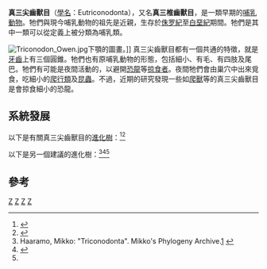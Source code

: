 {{Automatic Taxobox
| taxon = Eutriconodonta
| authority = Kermack et al., 1973
| name = 真三尖齒獸目
| fossil_range = {{Fossil range|190|70}}
| image = Gobiconodon.jpg
| image_caption = 戈壁尖齿兽
| subdivision_ranks = [[演化支|演化支]]
| subdivision = 
*?†[[疑盗猬科|疑盗猬科]] Amphilestidae
*?†科 Amphidontidae
*?†未定属 ''Dyskritodon''
*?†未定属 ''Bocaconodon''
*†演化支 Gobiconodonta
**†[[戈壁尖齿兽科|戈壁尖齿兽科]] Gobiconodontidae
**†科 Klameliidae
*†[[热河兽科|热河兽科]] Jeholodentidae
*†[[辽尖齿兽属|辽尖齿兽属]] ''Liaoconodon''
*†未定属 ''Sangarotherium''
*†[[三尖齿兽科|三尖齿兽科]] Triconodontidae
*†[[翔兽类|翔兽类]] Volaticotherini
}}
'''真三尖齒獸目'''（[[學名|學名]]：Eutriconodonta），又名'''真三椎齒獸目'''，是一類早期的[[哺乳動物|哺乳動物]]。牠們與現今哺乳動物的祖先是近親，生存於[[侏罗紀|侏罗紀]]至[[白堊紀|白堊紀]]期間。牠們是其中一類可以從定義上被分類為哺乳類。

[[Image:Triconodon_Owen.jpg|thumb]]下顎的圖畫。]]
真三尖齒獸目都有一個共通的特徵，就是[[牙齒|牙齒]]上有三個圓錐。牠們也有原哺乳動物的形態，包括細小、有毛、有四肢及尾巴。牠們有可能是夜間活動的，以避開[[恐龍|恐龍]]等[[掠食者|掠食者]]。夜間牠們會由巢穴中出來覓食，吃細小的[[爬行類|爬行類]]及[[昆蟲|昆蟲]]。不過，近期的研究發現一些如[[爬獸|爬獸]]等的真三尖齒獸目是會掠食細小的恐龍。

==系統發展==
以下是有關真三尖齒獸目的[[進化樹|進化樹]]：<ref name="Montellano2008">{{Cite journal en|authors=Marisol Montellano, James A. Hopson, James M. Clark|year=2008|title=[http://www.bioone.org/doi/abs/10.1671/0272-4634-28.4.1130 Late Early Jurassic Mammaliaforms from Huizachal Canyon, Tamaulipas, México]|journal=Journal of Vertebrate Paleontology|volume=28|issue=4|pages=1130-1143 |doi=10.1671/0272-4634-28.4.1130}}</ref><ref name="Martin2006">{{Cite journal en|authors=Thomas Martin and Alexander O. Averianov|year=2006|title=[http://www.springerlink.com/content/18ug5m3166268505/ A previously unrecognized group of Middle Jurassic triconodontan mammals from Central Asia]|journal=Naturwissenschaften|volume=94|issue=1|pages=43-48 |doi=10.1007/s00114-006-0155-5}}</ref>

{{clade| style=font-size:90%;line-height:85%
|label1= '''[[全獸亞綱|全獸亞綱]]''' 
|1={{clade
   |1='''[[三尖齒獸科|三尖齒獸科]]'''
   |2={{clade
      |1=[[環齒獸|環齒獸]]
      |2=''Phascolotherium''
      |3={{clade
         |1=[[埃普羅尖齒獸|埃普羅尖齒獸]]
         |2={{clade
            |1='''[[雙齒獸科|雙齒獸科]]'''
            |2={{clade
               |1=[[科莫齒獸|科莫齒獸]]
               |2=[[白山齒獸|白山齒獸]] }} }} }}
      |4={{clade
         |1='''Jeholodentidae'''
         |2={{clade
            |1='''[[戈壁錐齒獸科|戈壁錐齒獸科]]'''
            |2='''Klameliidae''' }} }}
      |5=至[[對齒目|對齒目]]及'''[[芽獸次亞綱|芽獸次亞綱]]'''

}} }} }}

以下是另一個建議的進化樹：<ref>Haaramo, Mikko: "Triconodonta". Mikko's Phylogeny Archive.[http://www.helsinki.fi/~mhaaramo/metazoa/deuterostoma/chordata/synapsida/basal_mammalia/triconodonta/triconodonta.html] {{Wayback|url=http://www.helsinki.fi/~mhaaramo/metazoa/deuterostoma/chordata/synapsida/basal_mammalia/triconodonta/triconodonta.html |date=20190222023824 }}</ref><ref name="Gao2010">{{Cite journal en|authors=Chun-Ling Gao, Gregory P. Wilson, Zhe-Xi Luo, A. Murat Maga, Qingjin Meng and Xuri Wang|year=2010|title=[http://rspb.royalsocietypublishing.org/content/277/1679/237.abstract A new mammal skull from the Lower Cretaceous of China with implications for the evolution of obtuse-angled molars and ‘amphilestid’ eutriconodonts]|journal=Proceedings of the Royal Society B: Biological sciences|volume=277|issue=1679|pages=237-246 |doi=10.1098/rspb.2009.1014}}</ref><ref name="Martin2006"/>

{{clade| style=font-size:90%;line-height:85%
|label1= '''[[全獸亞綱|全獸亞綱]]''' 
|1={{clade
   |1={{clade
      |1=[[埃普羅尖齒獸|埃普羅尖齒獸]]
      |2={{clade
         |1='''[[雙齒獸科|雙齒獸科]]'''
         |2={{clade
            |1=[[科莫齒獸|科莫齒獸]]
            |2=[[白山齒獸|白山齒獸]]
            |3=[[鋸齒盜獸|鋸齒盜獸]] }} }} }}
   |2={{clade
      |1='''[[戈壁錐齒獸科|戈壁錐齒獸科]]'''
      |2='''Klameliidae''' }}
   |3={{clade
      |1={{clade
         |1='''Jeholodentidae'''
         |2='''[[三尖齒獸科|三尖齒獸科]]''' }}
      |label2= '''[[陽獸次綱|陽獸次綱]]''' 
      |2={{clade
         |1=[[環齒獸|環齒獸]]
         |2=''Phascolotherium''
         |3=至[[對齒目|對齒目]]及'''[[芽獸次亞綱|芽獸次亞綱]]'''

}} }} }} }}

==參考==
{{reflist}}
{{Basal mammals|T.}}
{{Taxonbar}}
[[Category:白垩纪灭绝|Z]]
[[Category:白垩纪哺乳类|Z]]
[[Category:侏罗纪哺乳类|Z]]
[[Category:_1973年描述的分类群|Z]]